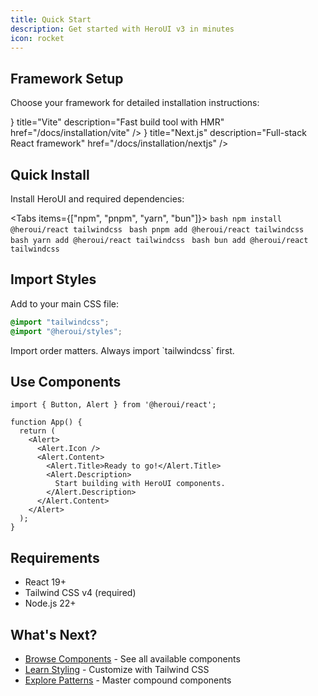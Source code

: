 ```yaml
---
title: Quick Start
description: Get started with HeroUI v3 in minutes
icon: rocket
---
```


## Framework Setup

Choose your framework for detailed installation instructions:

<Cards>
  <Card
    icon={<Icon icon="simple-icons:vite" />}
    title="Vite"
    description="Fast build tool with HMR"
    href="/docs/installation/vite"
  />
  <Card
    icon={<Icon icon="lineicons:nextjs" />}
    title="Next.js"
    description="Full-stack React framework"
    href="/docs/installation/nextjs"
  />
</Cards>

## Quick Install

Install HeroUI and required dependencies:

<Tabs items={["npm", "pnpm", "yarn", "bun"]}>
  <Tab value="npm">
    ```bash
    npm install @heroui/react tailwindcss
    ```
  </Tab>
  <Tab value="pnpm">
    ```bash
    pnpm add @heroui/react tailwindcss
    ```
  </Tab>
  <Tab value="yarn">
    ```bash
    yarn add @heroui/react tailwindcss
    ```
  </Tab>
  <Tab value="bun">
    ```bash
    bun add @heroui/react tailwindcss
    ```
  </Tab>
</Tabs>

## Import Styles

Add to your main CSS file:

```css
@import "tailwindcss";
@import "@heroui/styles";
```

<Callout type="warning">
  Import order matters. Always import `tailwindcss` first.
</Callout>

## Use Components

```tsx
import { Button, Alert } from '@heroui/react';

function App() {
  return (
    <Alert>
      <Alert.Icon />
      <Alert.Content>
        <Alert.Title>Ready to go!</Alert.Title>
        <Alert.Description>
          Start building with HeroUI components.
        </Alert.Description>
      </Alert.Content>
    </Alert>
  );
}
```

## Requirements

- React 19+
- Tailwind CSS v4 (required)
- Node.js 22+

## What's Next?

- [Browse Components](/docs/components) - See all available components
- [Learn Styling](/docs/handbook/styling) - Customize with Tailwind CSS
- [Explore Patterns](/docs/handbook/composition) - Master compound components